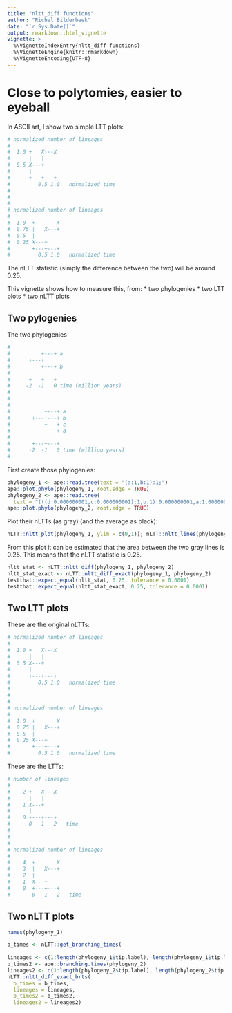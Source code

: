 ```yaml
---
title: "nltt_diff functions"
author: "Richel Bilderbeek"
date: "`r Sys.Date()`"
output: rmarkdown::html_vignette
vignette: >
  %\VignetteIndexEntry{nltt_diff functions}
  %\VignetteEngine{knitr::rmarkdown}
  %\VignetteEncoding{UTF-8}
---
```


# Close to polytomies, easier to eyeball

In ASCII art, I show two simple LTT plots:

```r
# normalized number of lineages 
#
#  1.0 +   X---X
#      |   |
#  0.5 X---+
#      |
#      +---+---+
#         0.5 1.0   normalized time
#
#
#
# normalized number of lineages 
#
#  1.0  +       X
#  0.75 |   X---+
#  0.5  |   |
#  0.25 X---+
#       +---+---+
#         0.5 1.0   normalized time
```

The nLTT statistic (simply the difference between the two) will be around 0.25.

This vignette shows how to measure this, from:
 * two phylogenies
 * two LTT plots
 * two nLTT plots

## Two pylogenies

The two phylogenies

```r
#
#          +---+ a
#      +---+
#          +---+ b
#
#      +---+---+
#     -2  -1   0 time (million years)
#
#
#               
#           +---+ a
#       +---+---+ b
#           +---+ c
#               + d
#
#       +---+---+
#      -2  -1   0 time (million years)
#
```

First create those phylogenies:

```r
phylogeny_1 <- ape::read.tree(text = "(a:1,b:1):1;")
ape::plot.phylo(phylogeny_1, root.edge = TRUE)
phylogeny_2 <- ape::read.tree(
  text = "(((d:0.000000001,c:0.000000001):1,b:1):0.000000001,a:1.000000001):1;")
ape::plot.phylo(phylogeny_2, root.edge = TRUE)

```

Plot their nLTTs (as gray) (and the average as black):

```r
nLTT::nltt_plot(phylogeny_1, ylim = c(0,1)); nLTT::nltt_lines(phylogeny_2)
```

From this plot it can be estimated that the area between the two gray lines is 0.25. This
means that the nLTT statistic is 0.25.

```r
nltt_stat <- nLTT::nltt_diff(phylogeny_1, phylogeny_2)
nltt_stat_exact <- nLTT::nltt_diff_exact(phylogeny_1, phylogeny_2)
testthat::expect_equal(nltt_stat, 0.25, tolerance = 0.0001)
testthat::expect_equal(nltt_stat_exact, 0.25, tolerance = 0.0001)
```


## Two LTT plots

These are the original nLTTs:

```r
# normalized number of lineages 
#
#  1.0 +   X---X
#      |   |
#  0.5 X---+
#      |
#      +---+---+
#         0.5 1.0   normalized time
#
#
#
# normalized number of lineages 
#
#  1.0  +       X
#  0.75 |   X---+
#  0.5  |   |
#  0.25 X---+
#       +---+---+
#         0.5 1.0   normalized time
```

These are the LTTs:

```r
# number of lineages 
#
#    2 +   X---X
#      |   |
#    1 X---+
#      |
#    0 +---+---+
#      0   1   2   time
#
#
#
# normalized number of lineages 
#
#    4  +       X
#    3  |   X---+
#    2  |   |
#    1  X---+
#    0  +---+---+
#       0   1   2   time
```

## Two nLTT plots

```r
names(phylogeny_1)

b_times <- nLTT::get_branching_times(
 
lineages <- c(1:length(phylogeny_1$tip.label), length(phylogeny_1$tip.label))
b_times2 <- ape::branching.times(phylogeny_2)
lineages2 <- c(1:length(phylogeny_2$tip.label), length(phylogeny_2$tip.label))
nLTT::nltt_diff_exact_brts(
  b_times = b_times,
  lineages = lineages,
  b_times2 = b_times2,
  lineages2 = lineages2) 
```
